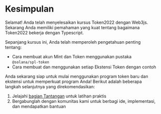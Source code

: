 
# Kesimpulan

Selamat! Anda telah menyelesaikan kursus Token2022 dengan Web3js. Sekarang Anda memiliki pemahaman yang kuat tentang bagaimana Token2022 bekerja dengan Typescript.

<ArticleSection name="Apa yang telah Anda pelajari" id="what-you-learned" level="h2" />

Sepanjang kursus ini, Anda telah memperoleh pengetahuan penting tentang:
- Cara membuat akun Mint dan Token menggunakan pustaka `@solana/spl-token`
- Cara membuat dan menggunakan setiap Ekstensi Token dengan contoh

<ArticleSection name="Langkah Selanjutnya" id="next-steps" level="h2" />

Anda sekarang siap untuk mulai menggunakan program token baru dan ekstensi untuk memperkuat program Anda! Berikut adalah beberapa langkah selanjutnya yang direkomendasikan:

1. Jelajahi [bagian Tantangan](/id/challenges) untuk latihan praktis
2. Bergabunglah dengan komunitas kami untuk berbagi ide, implementasi, dan mendapatkan bantuan
